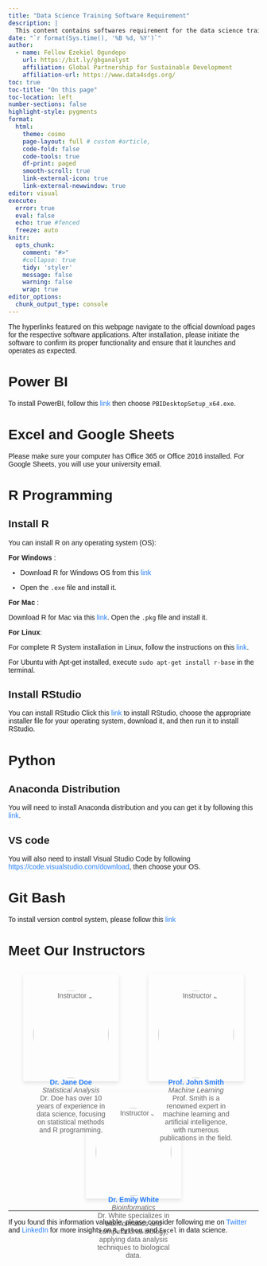 ```yaml
---
title: "Data Science Training Software Requirement"
description: | 
  This content contains softwares requirement for the data science training programme at Thomas Adewumi University, Kwara, Nigeria.
date: "`r format(Sys.time(), '%B %d, %Y')`"
author:
  - name: Fellow Ezekiel Ogundepo
    url: https://bit.ly/gbganalyst
    affiliation: Global Partnership for Sustainable Development
    affiliation-url: https://www.data4sdgs.org/
toc: true
toc-title: "On this page"
toc-location: left
number-sections: false
highlight-style: pygments
format: 
  html:
    theme: cosmo
    page-layout: full # custom #article,
    code-fold: false
    code-tools: true
    df-print: paged
    smooth-scroll: true
    link-external-icon: true
    link-external-newwindow: true
editor: visual
execute:
  error: true
  eval: false
  echo: true #fenced
  freeze: auto
knitr:
  opts_chunk:
    comment: "#>"
    #collapse: true
    tidy: 'styler'
    message: false
    warning: false
    wrap: true
editor_options: 
  chunk_output_type: console
---
```


<style>
  body {
    font-family: Arial, sans-serif;
  }
  
  .instructor-container {
    display: flex;
    flex-wrap: wrap;
    justify-content: space-around;
    margin-top: 20px;
  }
  
  .instructor {
    flex-basis: 30%;
    box-shadow: 0 4px 8px rgba(0,0,0,0.1);
    margin: 10px;
    padding: 20px;
    text-align: center;
  }
  
  .instructor img {
    width: 100%; /* Adjust based on preference */
    height: auto;
    border-radius: 50%;
  }
  
  .instructor h3 {
    color: #333;
  }
  
  .instructor p {
    font-size: 14px;
    color: #666;
  }
  
  a {
    text-decoration: none;
    color: #2A7FFF; /* Change the color to fit your design */
  }
  
  a:hover {
    text-decoration: underline;
  }
</style>


::: callout-note
The hyperlinks featured on this webpage navigate to the official download pages for the respective software applications. After installation, please initiate the software to confirm its proper functionality and ensure that it launches and operates as expected.
:::


# Power BI

To install PowerBI, follow this [link](https://www.microsoft.com/en-us/download/details.aspx?id=58494) then choose `PBIDesktopSetup_x64.exe`.

# Excel and Google Sheets

Please make sure your computer has Office 365 or Office 2016 installed. For Google Sheets, you will use your university email.

# R Programming 
::: {.panel-tabset group="language"}
## Install R

You can install R on any operating system (OS):

**For Windows** :

-	Download R for Windows OS from this [link](https://cran.r-project.org/bin/windows/base/)

-	Open the `.exe` file and install it.

**For Mac** :

Download R for Mac via this [link](https://cran.r-project.org/bin/macosx/big-sur-arm64/base/R-4.3.3-arm64.pkg). Open the `.pkg` file and install it.

**For Linux**:

For complete R System installation in Linux, follow the instructions on this [link](https://cran.r-project.org/).

For Ubuntu with Apt-get installed, execute `sudo apt-get install r-base` in the terminal.

## Install RStudio

You can install RStudio Click this [link](https://www.rstudio.com/products/rstudio/download/#download) to install RStudio, choose the appropriate installer file for your operating system, download it, and then run it to install RStudio.
:::


# Python

## Anaconda Distribution

You will need to install Anaconda distribution and you can get it by following this [link](https://www.anaconda.com/download/success).

## VS code

You will also need to install Visual Studio Code by following <https://code.visualstudio.com/download>, then choose your OS.



# Git Bash

To install version control system, please follow this [link](https://git-scm.com/downloads)



# Meet Our Instructors

<div class="instructor-container">

<div class="instructor">
  ![Instructor 1](images/ayodele.jpg)
  [**Dr. Jane Doe**](#url-to-detailed-profile-of-jane-doe)  
  _Statistical Analysis_  
  Dr. Doe has over 10 years of experience in data science, focusing on statistical methods and R programming.
</div>

<div class="instructor">
  ![Instructor 2](images/cenna.png)
  [**Prof. John Smith**](#url-to-detailed-profile-of-john-smith)  
  _Machine Learning_  
  Prof. Smith is a renowned expert in machine learning and artificial intelligence, with numerous publications in the field.
</div>

<div class="instructor">
  ![Instructor 3](images/ezekiel.jpeg)
  [**Dr. Emily White**](#url-to-detailed-profile-of-emily-white)  
  _Bioinformatics_  
  Dr. White specializes in bioinformatics and computational biology, applying data analysis techniques to biological data.
</div>

</div>

------------------------------------------------------------------------

If you found this information valuable, please consider following me on [Twitter](https://twitter.com/gbganalyst) and [LinkedIn](https://linkedin.com/in/ezekiel-ogundepo) for more insights on `R`, `Python`, and `Excel` in data science.
